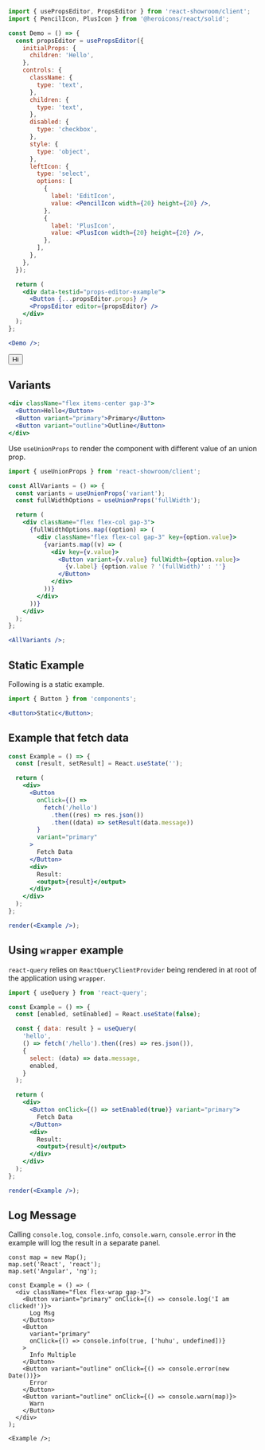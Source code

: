 
```jsx
import { usePropsEditor, PropsEditor } from 'react-showroom/client';
import { PencilIcon, PlusIcon } from '@heroicons/react/solid';

const Demo = () => {
  const propsEditor = usePropsEditor({
    initialProps: {
      children: 'Hello',
    },
    controls: {
      className: {
        type: 'text',
      },
      children: {
        type: 'text',
      },
      disabled: {
        type: 'checkbox',
      },
      style: {
        type: 'object',
      },
      leftIcon: {
        type: 'select',
        options: [
          {
            label: 'EditIcon',
            value: <PencilIcon width={20} height={20} />,
          },
          {
            label: 'PlusIcon',
            value: <PlusIcon width={20} height={20} />,
          },
        ],
      },
    },
  });

  return (
    <div data-testid="props-editor-example">
      <Button {...propsEditor.props} />
      <PropsEditor editor={propsEditor} />
    </div>
  );
};

<Demo />;
```

<Button variant="primary">Hi</Button>

## Variants

```jsx
<div className="flex items-center gap-3">
  <Button>Hello</Button>
  <Button variant="primary">Primary</Button>
  <Button variant="outline">Outline</Button>
</div>
```

Use `useUnionProps` to render the component with different value of an union prop.

```jsx
import { useUnionProps } from 'react-showroom/client';

const AllVariants = () => {
  const variants = useUnionProps('variant');
  const fullWidthOptions = useUnionProps('fullWidth');

  return (
    <div className="flex flex-col gap-3">
      {fullWidthOptions.map((option) => (
        <div className="flex flex-col gap-3" key={option.value}>
          {variants.map((v) => (
            <div key={v.value}>
              <Button variant={v.value} fullWidth={option.value}>
                {v.label} {option.value ? '(fullWidth)' : ''}
              </Button>
            </div>
          ))}
        </div>
      ))}
    </div>
  );
};

<AllVariants />;
```

## Static Example

Following is a static example.

```jsx static
import { Button } from 'components';

<Button>Static</Button>;
```

## Example that fetch data

```jsx frame
const Example = () => {
  const [result, setResult] = React.useState('');

  return (
    <div>
      <Button
        onClick={() =>
          fetch('/hello')
            .then((res) => res.json())
            .then((data) => setResult(data.message))
        }
        variant="primary"
      >
        Fetch Data
      </Button>
      <div>
        Result:
        <output>{result}</output>
      </div>
    </div>
  );
};

render(<Example />);
```

## Using `wrapper` example

`react-query` relies on `ReactQueryClientProvider` being rendered in at root of the application using `wrapper`.

```jsx
import { useQuery } from 'react-query';

const Example = () => {
  const [enabled, setEnabled] = React.useState(false);

  const { data: result } = useQuery(
    'hello',
    () => fetch('/hello').then((res) => res.json()),
    {
      select: (data) => data.message,
      enabled,
    }
  );

  return (
    <div>
      <Button onClick={() => setEnabled(true)} variant="primary">
        Fetch Data
      </Button>
      <div>
        Result:
        <output>{result}</output>
      </div>
    </div>
  );
};

render(<Example />);
```

## Log Message

Calling `console.log`, `console.info`, `console.warn`, `console.error` in the example will log the result in a separate panel.

```tsx frame
const map = new Map();
map.set('React', 'react');
map.set('Angular', 'ng');

const Example = () => (
  <div className="flex flex-wrap gap-3">
    <Button variant="primary" onClick={() => console.log('I am clicked!')}>
      Log Msg
    </Button>
    <Button
      variant="primary"
      onClick={() => console.info(true, ['huhu', undefined])}
    >
      Info Multiple
    </Button>
    <Button variant="outline" onClick={() => console.error(new Date())}>
      Error
    </Button>
    <Button variant="outline" onClick={() => console.warn(map)}>
      Warn
    </Button>
  </div>
);

<Example />;
```
